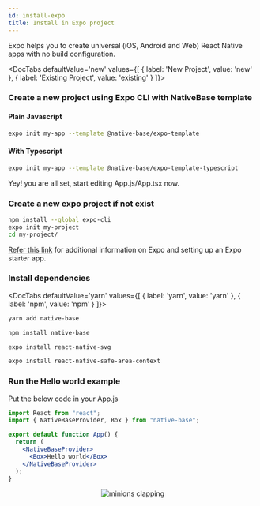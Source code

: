 ```yaml
---
id: install-expo
title: Install in Expo project
---
```



Expo helps you to create universal (iOS, Android and Web) React Native apps with no build configuration.

<DocTabs
  defaultValue='new'
  values={[
  { label: 'New Project', value: 'new' },
  { label: 'Existing Project', value: 'existing' }
  ]}>
 <DocTabItem value="new">

### Create a new project using Expo CLI with NativeBase template

<h4 style={{marginTop:"40px"}} className="mt-10 font-mono">Plain Javascript</h4>
<Box maxWidth="750px">

```bash
expo init my-app --template @native-base/expo-template
```

</Box>

<h4 className="mt-8 font-mono">With Typescript</h4>
<Box maxWidth="750px">

```bash
expo init my-app --template @native-base/expo-template-typescript
```

</Box>

Yey! you are all set, start editing App.js/App.tsx now.

</DocTabItem>

<DocTabItem value="existing">

### Create a new expo project if not exist

```bash
npm install --global expo-cli
expo init my-project
cd my-project/
```

[Refer this link](https://docs.expo.io/) for additional information on Expo and setting up an Expo starter app.

### Install dependencies

  <DocTabs
  defaultValue='yarn'
  values={[
  { label: 'yarn', value: 'yarn' },
  { label: 'npm', value: 'npm' }
  ]}>

<DocTabItem value="yarn">

```bash
yarn add native-base
```

  </DocTabItem>

  <DocTabItem value="npm">

```bash
npm install native-base
```

  </DocTabItem>

  </DocTabs>

```bash
expo install react-native-svg
```

```bash
expo install react-native-safe-area-context
```

### Run the Hello world example

Put the below code in your App.js

```jsx
import React from "react";
import { NativeBaseProvider, Box } from "native-base";

export default function App() {
  return (
    <NativeBaseProvider>
      <Box>Hello world</Box>
    </NativeBaseProvider>
  );
}
```

</DocTabItem>
</DocTabs>

<Center>
  <AspectRatio ratio={2.21} w="100%" maxW="500">
    <Image source={{ uri: "/img/minion.gif" }} alt="minions clapping" />
  </AspectRatio>
</Center>

<Box>
  <Box mt="4" mb="8">
    <HStack pl="0" ml="0" space="4">
      <TileLink
        title="Customize NativeBaseProvider"
        url="setup-provider"
        description="NativeBaseProvider provides theme throughout your application"
        className="bg-blueGray-600 mt-2"
      />
      <TileLink
        title="Theme"
        url="default-theme"
        description="Read more about the default NativeBase theme and how to override it"
        className="bg-blueGray-600  mt-2"
      />
    </HStack>
    <Box mt="2" pl="0" ml="0">
      <TileLink
        title="Utility props"
        url="utility-props"
        description="Shorthands of commonly used styling props which maps with the provided theme"
        className="bg-blueGray-600"
      />
    </Box>
  </Box>
</Box>
